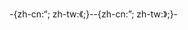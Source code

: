 <includeonly>-{zh-cn:“; zh-tw:《;}-{{{1|}}}-{zh-cn:”; zh-tw:》;}-</includeonly><noinclude>{{documentation}}</noinclude>